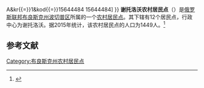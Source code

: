 {{Infobox Settlement
| official_name = 谢托洛沃农村居民点
| native_name = Сетоловское сельское поселение
| settlement_type = [[农村居民点|农村居民点]]
| subdivision_type = [[国家|国家]]
| subdivision_type1 = [[州_(俄罗斯)|州]]
| subdivision_type2 = [[区_(苏联)|区]]
| subdivision_name = {{RUS}}
| subdivision_name1 = [[布良斯克州|布良斯克州]]
| subdivision_name2 = [[波切普区|波切普区]]
| seat_type = 行政中心
| seat = 谢托洛沃
| population_as_of=2015
| population_footnotes = <ref name=stat />
| population_total = 1449
| coordinates_display = inline,title
| latd =  | latm =  | lats =  | latNS = N
| longd =  | longm =  | longs =  | longEW = E
| timezone = [[莫斯科时间|MSK]]
| utc_offset = +3
| blank_name = [[俄罗斯市政土地区划代码|OKTMO编码]]
| blank_info = [http://classif.spb.ru/classificators/view/tma.php?st{{=}}A&kr{{=}}1&kod{{=}}15644484 15644484]
}}
'''谢托洛沃农村居民点'''（{{lang-ru|Сетоловское сельское поселение}}）是[[俄罗斯联邦|俄罗斯联邦]][[布良斯克州|布良斯克州]][[波切普区|波切普区]]所属的一个[[农村居民点|农村居民点]]。其下辖有12个居民点，行政中心为谢托洛沃。据2015年统计，该农村居民点的人口为1449人。<ref name=stat>{{cite web | url = http://www.gks.ru/free_doc/doc_2015/bul_dr/mun_obr2015.rar | title = Численность населения Российской Федерации по муниципальным образованиям на 1 января 2015 года | accessdate = 2015-08-06 | archiveurl = https://www.webcitation.org/6aaNzOlFO?url=http://www.gks.ru/free_doc/doc_2015/bul_dr/mun_obr2015.rar | archivedate = 2015-08-06 | language = ru | deadurl = yes }}</ref>

== 参考文献 ==
{{reflist}}

{{Russia-stub}}

[[Category:布良斯克州农村居民点|Category:布良斯克州农村居民点]]